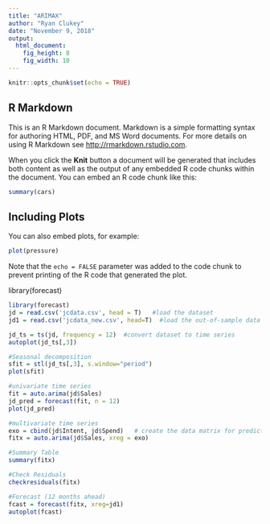 ```yaml
---
title: "ARIMAX"
author: "Ryan Clukey"
date: "November 9, 2018"
output: 
  html_document: 
    fig_height: 8
    fig_width: 10
---
```


```r
knitr::opts_chunk$set(echo = TRUE)
```

## R Markdown

This is an R Markdown document. Markdown is a simple formatting syntax for authoring HTML, PDF, and MS Word documents. For more details on using R Markdown see <http://rmarkdown.rstudio.com>.

When you click the **Knit** button a document will be generated that includes both content as well as the output of any embedded R code chunks within the document. You can embed an R code chunk like this:

```r
summary(cars)
```

## Including Plots

You can also embed plots, for example:

```r
plot(pressure)
```

Note that the `echo = FALSE` parameter was added to the code chunk to prevent printing of the R code that generated the plot.

library(forecast)




```r
library(forecast)
jd = read.csv('jcdata.csv', head = T)   #load the dataset
jd1 = read.csv('jcdata_new.csv', head=T)  #load the out-of-sample data (for prediction period)

jd_ts = ts(jd, frequency = 12)  #convert dataset to time series
autoplot(jd_ts[,3])

```

```r
#Seasonal decomposition
sfit = stl(jd_ts[,3], s.window="period")
plot(sfit)
```

```r
#univariate time series
fit = auto.arima(jd$Sales)
jd_pred = forecast(fit, n = 12)
plot(jd_pred)
```
```r
#multivariate time series 
exo = cbind(jd$Intent, jd$Spend)   # create the data matrix for predictors 
fitx = auto.arima(jd$Sales, xreg = exo)

#Summary Table
summary(fitx)


```


```r
#Check Residuals 
checkresiduals(fitx)
```



```r
#Forecast (12 months ahead)
fcast = forecast(fitx, xreg=jd1)
autoplot(fcast)

```











